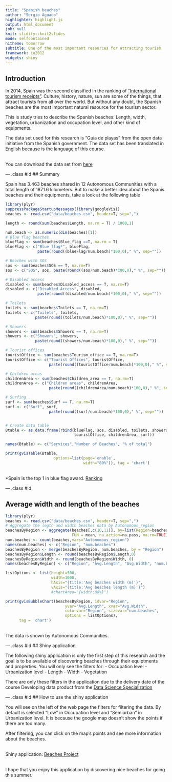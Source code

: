 ```yaml
---
title: "Spanish beaches"
author: "Sergio Aguado"
highlighter: highlight.js
output: html_document
job: null
knit: slidify::knit2slides
mode: selfcontained
hitheme: tomorrow
subtitle: One of the most important resources for attracting tourism
framework: io2012
widgets: shiny
---
```


## Introduction

In 2014, Spain was the second classified in the ranking of ["International tourism receipts"](http://dtxtq4w60xqpw.cloudfront.net/sites/all/files/pdf/unwto_barom15_02_april_excerpt__0.pdf). Culture, history, nature, sun are some of the things, that attract tourists from all over the world. But without any doubt, the Spanish beaches are the most important natural resource for the tourism sector.

This is study tries to describe the Spanish beaches: Length, width, vegetation, 
urbanization and occupation level, and other kind of equipments.

The data set used for this research is "Guía de playas" from the open data initiative from
the Spanish government. The data set has been translated in English because is the language of
this course. 

<br>
You can download the data set from [here](http://datos.gob.es/catalogo/guia-de-playas)

--- .class #id 
## Summary

Spain has 3.463 beaches shared in 12 Autonomous Communities with a total length of
1871.6 kilometers. But to make a better idea about the Spanis beaches and their 
equipments, take a look at the following table

```r
library(plyr)
suppressPackageStartupMessages(library(googleVis))
beaches <- read.csv("data/beaches.csv", header=T, sep=",")

length <- round(sum(beaches$Length, na.rm = T) / 1000,1)


```

```r
num.beach <- as.numeric(dim(beaches)[1])
# Blue flag beaches
blueFlag <- sum(beaches$Blue_flag ==T, na.rm = T)
blueFlag <- c("Blue flag*", blueFlag, 
              paste(round((blueFlag/num.beach)*100,0)," %", sep=""))

# Beaches with SOS
sos <- sum(beaches$SOS == T, na.rm=T)
sos <- c("SOS", sos, paste(round((sos/num.beach)*100,0)," %", sep=""))

# Disabled access
disabled <- sum(beaches$Disabled_access == T, na.rm=T)
disabled <- c("Disabled Access", disabled, 
              paste(round((disabled/num.beach)*100,0)," %", sep=""))

# Toilets
toilets <- sum(beaches$Toilets == T, na.rm=T)
toilets <- c("Toilets", toilets, 
             paste(round((toilets/num.beach)*100,0)," %", sep=""))

# Showers
showers <- sum(beaches$Showers == T, na.rm=T)
showers <- c("Showers", showers, 
             paste(round((showers/num.beach)*100,0)," %", sep=""))

# Tourist offices
touristOffice <- sum(beaches$Tourism_office == T, na.rm=T)
touristOffice <- c("Tourist Offices", touristOffice, 
                   paste(round((touristOffice/num.beach)*100,0)," %", sep=""))

# Children areas
childrenArea <- sum(beaches$Children_area == T, na.rm=T)
childrenArea <- c("Children areas", childrenArea, 
                   paste(round((childrenArea/num.beach)*100,0)," %", sep=""))

# Surfing
surf <- sum(beaches$Surf == T, na.rm=T)
surf <- c("Surf", surf, 
                   paste(round((surf/num.beach)*100,0)," %", sep=""))


# Create data table
Btable <- as.data.frame(rbind(blueFlag, sos, disabled, toilets, showers, 
                              touristOffice, childrenArea, surf))

names(Btable) <- c("Services","Number of Beaches", "% of total")

print(gvisTable(Btable, 
                     options=list(page='enable',
                                  width="80%")), tag = 'chart')
``` 


<br>
*Spain is the top 1 in blue flag award. [Ranking](http://www.blueflag.org/menu/awarded-sites)

--- .class #id 

## Average width and length of the beaches

```r

library(plyr)
beaches <- read.csv("data/beaches.csv", header=T, sep=",")
# Aggregate the legth and width beaches data by Autonomous_region
beachesByRegion <- aggregate(beaches[,c(10,11)], by=list(Region=beaches$Autonomous_region), 
                             FUN = mean, na.action=na.pass, na.rm=TRUE)
num.beaches <- count(beaches,vars="Autonomous_region")
names(num.beaches) <- c("Region", "num.beaches")
beachesByRegion <- merge(beachesByRegion, num.beaches, by = "Region")
beachesByRegion$Length <- round(beachesByRegion$Length,0)
beachesByRegion$Width <- round(beachesByRegion$Width, 0)
names(beachesByRegion) <- c("Region", "Avg.Length", "Avg.Width", "num.beaches")


```

```r
listOptions <- list(height=500,
                    width=1000,
                    hAxis="{title:'Avg beaches width (m)'}",
                    vAxis="{title:'Avg beaches length (m)'}")
                    #chartArea="{width:80%}")

print(gvisBubbleChart(beachesByRegion, idvar="Region", 
                          yvar="Avg.Length", xvar="Avg.Width",
                          colorvar="Region", sizevar="num.beaches", 
                          options = listOptions),
      tag = 'chart')
```

<br>
The data is shown by Autonomous Communities. 


--- .class #id 
## Shiny application

The following shiny application is only the first step of this research and the goal 
is to be available of discovering beaches through their equiptments and properties. 
You will only see the filters for:
- Occupation level
- Urbanization level
- Length
- Width
- Vegetation

There are only these filters in the application due to the delivery date of the 
course Developing data product from the [Data Science Specialization](https://www.coursera.org/specialization/jhudatascience/1?utm_medium=catalog)


--- .class #id 
## How to use the shiny application

You will see on the left of the web page the filters for filtering the data. By
default is selected "Low" in Occupation level and "Semiurban" in Urbanization level.
It is because the google map doesn't show the points if there are too many. 

After filtering, you can click on the map's points and see more information about
the beaches. 

<br>
Shiny application: [Beaches Project](https://sergioaguado.shinyapps.io/Beaches_project/)

<br>
I hope that you enjoy this application by discovering nice beaches for going this
summer. 


